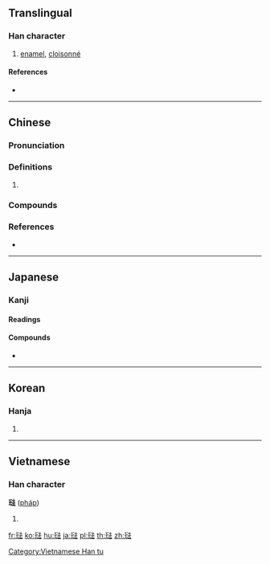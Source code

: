 {{character info/new}}
{{also|珐}}
==Translingual==

===Han character===
{{Han char|rn=96|rad=玉|as=08|sn=12|four=14131|canj=MGEGI|ids=⿰𤣩法}}

# [[enamel]], [[cloisonné]]

====References====
* {{Han ref|kx=0736.081|dkj=21088|hdz=21123.090|uh=743A|ud=29754|bh=B557|bd=46423}}

----

==Chinese==
{{zh-forms|s=珐}}

===Pronunciation===
{{zh-pron
|m=fà
|c=faat3,fat3
|cat=
}}

===Definitions===
{{zh-hanzi}}

# {{rfdef|zh}}

===Compounds===
{{zh-der|琺蛺蝶|琺瑯|琺瑯彩|琺瑯質}}

===References===
* {{R:yue:mfccd}}

----

==Japanese==

===Kanji===
{{ja-kanji}}

====Readings====
{{ja-readings|on=[[ほう]] (hō)}}

====Compounds====
* {{ja-r|琺瑯|ほうろう}}

----

==Korean==

===Hanja===
{{ko-hanja|hangeul=법|eumhun=|rv=beop|mr=pŏp|y=pep}}

# {{defn|lang=ko|sort=玉08}}

----

==Vietnamese==

===Han character===
'''琺''' ([[pháp]])

# {{defn|lang=vi}}

[[Category:Vietnamese Han tu]]

[[fr:琺]]
[[ko:琺]]
[[hu:琺]]
[[ja:琺]]
[[pl:琺]]
[[th:琺]]
[[zh:琺]]